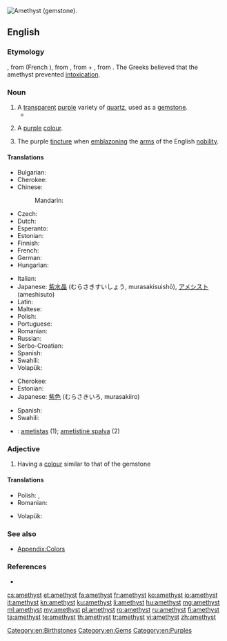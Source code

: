 [[Image:Améthystre sceptre2.jpg|thumb|right|Amethyst (gemstone).]]
{{also|Amethyst}}
==English==

{{wikipedia}}

===Etymology===
{{etyl|enm|en}} {{term|ametist|lang=enm}}, from {{etyl|fro|en}} {{term|ametiste|lang=fro}} (French {{term|améthyste|lang=fr}}), from {{etyl|grc|en}} {{term|ἀμέθυστος||not drunk|tr=amethustos|lang=grc|sc=polytonic}}, from {{term|ἀ-||not|tr=a-|lang=grc|sc=polytonic}} + {{term|μεθύω||I am drunk|tr=methuō|lang=grc|sc=polytonic}}, from {{term|μέθυ||wine|tr=methu|lang=grc|sc=polytonic}}. The Greeks believed that the amethyst prevented [[intoxication]].

===Noun===
{{en-noun}}

# A [[transparent]] [[purple]] variety of [[quartz]], used as a [[gemstone]].
#*{{quote-magazine|date=2012-03
|author=Lee A. Groat
|title=Gemstones
|volume=100|issue=2|page=128
|magazine={{w|American Scientist}}
|url=http://www.americanscientist.org/issues/feature/2012/2/gemstones
|passage=Although there are dozens of different types of gems, among the best known and most important are&nbsp;[&hellip;]&thinsp;. (Common gem materials not addressed in this article include amber, '''amethyst''', chalcedony, garnet, lazurite, malachite, opals, peridot, rhodonite, spinel, tourmaline, turquoise and zircon.)}}
# {{uncountable}} A [[purple]] [[colour]].
#: {{color panel|amethyst|86608E}}
# {{tincture}} The purple [[tincture]] when [[emblazon]]ing the [[arms]] of the English [[nobility]].

====Translations====
{{trans-top|gem}}
* Bulgarian: {{t+|bg|аметист}}
* Cherokee: {{t-|chr|ᎠᎻᏘᏏ|tr=amitisi|sc=Cher}}
* Chinese:
*: Mandarin: {{t-|cmn|紫水晶|tr=zǐshuǐjīng|sc=Hani}}
* Czech: {{t+|cs|ametyst|m}}
* Dutch: {{t-|nl|amethyst|m}}
* Esperanto: {{t-|eo|ametisto}}
* Estonian: {{t-|et|ametüst}}
* Finnish: {{t+|fi|ametisti}}
* French: {{t+|fr|améthyste|f}}
* German: {{t+|de|Amethyst|m}}
* Hungarian: {{t+|hu|ametiszt}}
{{trans-mid}}
* Italian: {{t+|it|ametista|f}}
* Japanese: [[紫水晶]] (むらさきすいしょう, murasakisuishō), [[アメシスト]] (ameshisuto)
* Latin: {{t-|la|amethystus|f}}
* Maltese: {{t-|mt|ametist}}
* Polish: {{t+|pl|ametyst|m}}
* Portuguese: {{t+|pt|ametista|f}}
* Romanian: {{t+|ro|ametist|n}}
* Russian: {{t+|ru|аметист|m|tr=ametíst|alt=амети́ст}}
* Serbo-Croatian: {{t-|sh|ametist|m}}
* Spanish: {{t-|es|amatista|f}}
* Swahili: {{t-|sw|amethisto}}
* Volapük: {{t-|vo|maetüt}}
{{trans-bottom}}

{{trans-top|colour}}
* Cherokee: {{t-|chr|ᎠᎻᏘᏏ-ᏕᎭᎷᎨᎢ|tr=amitisi-dehalugei|sc=Cher}}
* Estonian: {{t-|et|ametüst}}
* Japanese: [[紫色]] (むらさきいろ, murasakiiro)
{{trans-mid}}
* Spanish: {{t-|es|amatista|f}}
* Swahili: {{t-|sw|rangi ya amethisto}}
{{trans-bottom}}

{{checktrans-top}}
<!--Remove this section once all of the translations below have been moved into the tables above.-->
* {{ttbc|lt}}: [[ametistas]] {{m}} (1); [[ametistinė spalva]] {{f}} (2)
{{trans-mid}}
{{trans-bottom}}

===Adjective===
{{en-adj}}

# Having a [[colour]] similar to that of the gemstone

====Translations====
{{trans-top|colour}}
* Polish: {{t+|pl|ametystowy}}, {{t+|pl|fioletowy}}
* Romanian: {{t+|ro|purpuriu}}
{{trans-mid}}
* Volapük: {{t-|vo|maetütakölik}}
{{trans-bottom}}

===See also===
* [[Appendix:Colors]]

===References===
* {{R:Heraldry 1862}}

[[Category:en:Birthstones]]
[[Category:en:Gems]]
[[Category:en:Purples]]

[[cs:amethyst]]
[[et:amethyst]]
[[fa:amethyst]]
[[fr:amethyst]]
[[ko:amethyst]]
[[io:amethyst]]
[[it:amethyst]]
[[kn:amethyst]]
[[ku:amethyst]]
[[li:amethyst]]
[[hu:amethyst]]
[[mg:amethyst]]
[[ml:amethyst]]
[[my:amethyst]]
[[pl:amethyst]]
[[ro:amethyst]]
[[ru:amethyst]]
[[fi:amethyst]]
[[ta:amethyst]]
[[te:amethyst]]
[[th:amethyst]]
[[tr:amethyst]]
[[vi:amethyst]]
[[zh:amethyst]]